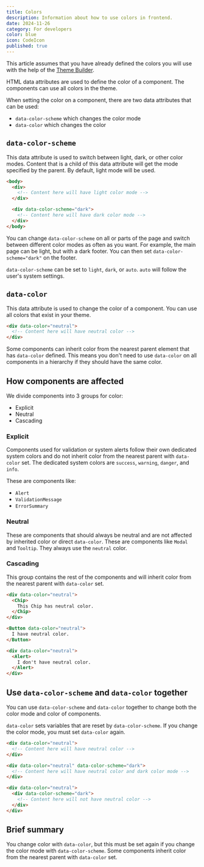 ```yaml
---
title: Colors
description: Information about how to use colors in frontend.
date: 2024-11-26
category: For developers
color: blue
icon: CodeIcon
published: true
---
```


This article assumes that you have already defined the colors you will use with the help of the [Theme Builder](/en/fundamentals/for-designers/own-theme).

HTML data attributes are used to define the color of a component. The components can use all colors in the theme.

When setting the color on a component, there are two data attributes that can be used:
- `data-color-scheme` which changes the color mode
- `data-color` which changes the color

## `data-color-scheme`

This data attribute is used to switch between light, dark, or other color modes. Content that is a child of this data attribute 
will get the mode specified by the parent. By default, light mode will be used.

```html
<body>
  <div>
    <!-- Content here will have light color mode -->
  </div>

  <div data-color-scheme="dark">
    <!-- Content here will have dark color mode -->
  </div>
</body>
```

You can change `data-color-scheme` on all or parts of the page and switch between different color modes as often as you want. For example, the main page can be light, 
but with a dark footer. You can then set `data-color-scheme="dark"` on the footer.

`data-color-scheme` can be set to `light`, `dark`, or `auto`. `auto` will follow the user's system settings.

## `data-color`

This data attribute is used to change the color of a component. You can use all colors that exist in your theme.

```html
<div data-color="neutral">
  <!-- Content here will have neutral color -->
</div>
```

Some components can inherit color from the nearest parent element that has `data-color` defined. 
This means you don't need to use `data-color` on all components in a hierarchy if they should have the same color.

## How components are affected

We divide components into 3 groups for color:
- Explicit
- Neutral
- Cascading

### Explicit

Components used for validation or system alerts follow their own dedicated system colors and do not inherit color from the nearest parent with `data-color` set.
The dedicated system colors are `success`, `warning`, `danger`, and `info`. 

These are components like:
- `Alert`
- `ValidationMessage`
- `ErrorSummary`

### Neutral

These are components that should always be neutral and are not affected by inherited color or direct `data-color`. These are components like `Modal` and `Tooltip`.
They always use the `neutral` color.

### Cascading

This group contains the rest of the components and will inherit color from the nearest parent with `data-color` set. 

```html
<div data-color="neutral">
  <Chip>
    This Chip has neutral color.
  </Chip>
</div>

<Button data-color="neutral">
  I have neutral color.
</Button>

<div data-color="neutral">
  <Alert>
    I don't have neutral color.
  </Alert>
</div>
```

## Use `data-color-scheme` and `data-color` together

You can use `data-color-scheme` and `data-color` together to change both the color mode and color of components.

`data-color` sets variables that are reset by `data-color-scheme`. If you change the color mode, you must set `data-color` again.

```html
<div data-color="neutral">
  <!-- Content here will have neutral color -->
</div>

<div data-color="neutral" data-color-scheme="dark">
  <!-- Content here will have neutral color and dark color mode -->
</div>

<div data-color="neutral">
  <div data-color-scheme="dark">
    <!-- Content here will not have neutral color -->
  </div>
</div>
```

## Brief summary

You change color with `data-color`, but this must be set again if you change the color mode with `data-color-scheme`. Some components inherit color from the nearest parent with `data-color` set.

